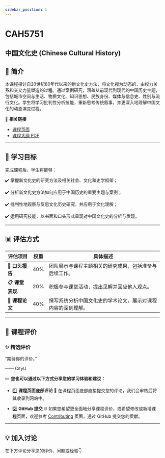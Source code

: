 ```yaml
---
sidebar_position: 1
---
```


# CAH5751
## 中国文化史 (Chinese Cultural History)

## **📘 简介**
本课程探讨自20世纪80年代以来的新文化史方法，将文化视为动态的、由权力关系和交叉力量塑造的过程。通过案例研究，涵盖从前现代到现代的中国历史主题，包括城市空间与生活、物质文化、知识思想、民族身份、媒体与信息史、性别与流行文化。学生将学习批判性分析技能，重新思考传统叙事，并更深入地理解中国文化的动态演变过程。

🔗 **相关链接**
- [课程页面](https://www.cityu.edu.hk/catalogue/pg/202425/course/CAH5751.htm)
- [课程大纲 PDF](https://www.cityu.edu.hk/catalogue/pg/202425/course/CAH5751.pdf)

---

## **🎯 学习目标**

完成课程后，学生将能够：

✔️ 掌握新文化史的研究方法及相关社会、文化和史学框架；

✔️ 分析新文化史方法如何应用于中国历史的重要主题与案例；

✔️ 批判性地观察与反思文化历史研究，并应用于文化理解；

✔️ 运用研究技能，以书面和口头形式呈现对中国文化史的分析与发现。

---

## **📊 评估方式**

| **评估项目**             | **权重** | **具体描述**                                                                                       |
|-------------------------|---------|---------------------------------------------------------------------------------------------------|
| **📂 口头报告**           | 40%     | 团队展示与课程主题相关的研究成果，包括准备与后续工作。                                                   |
| **📋 课堂表现**           | 20%     | 积极参与课堂活动，提出见解并回应他人观点。                                                              |
| **📂 课程论文**           | 40%     | 撰写系统分析中国文化史的学术论文，展示对课程内容的深刻理解。                                               |

---

## **💬 课程评价**

### ✨ **精选评价**
<div className={commentStyles.commentBox}>
    <p className={commentStyles.commentText}>
        “期待你的评价。”
    </p>
    <p className={commentStyles.commentAuthor}>—— CityU</p>
</div>

✏️ **您也可以通过以下方式分享您的学习体验和建议：**

- 1️⃣ **课程页面底部评论**
💬 在课程页面底部直接提交您的评论，我们会审核后将其收录到网站中。

- 2️⃣ **GitHub 提交**
🌐 如果您希望更全面地分享课程评价，或希望修改或新增课程页面，欢迎参考 [Contributing](/contributing) 页面，通过 GitHub 提交您的贡献。

---

## **💡 加入讨论**

在下方评论分享您的评价、问题或经验👇
<Utterances />
